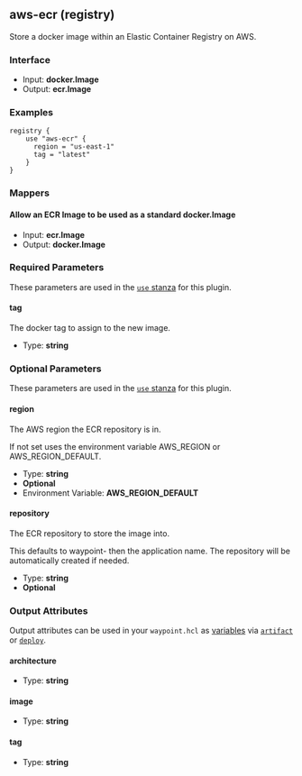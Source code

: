 ## aws-ecr (registry)

Store a docker image within an Elastic Container Registry on AWS.

### Interface

- Input: **docker.Image**
- Output: **ecr.Image**

### Examples

```hcl
registry {
    use "aws-ecr" {
      region = "us-east-1"
      tag = "latest"
    }
}
```

### Mappers

#### Allow an ECR Image to be used as a standard docker.Image

- Input: **ecr.Image**
- Output: **docker.Image**

### Required Parameters

These parameters are used in the [`use` stanza](/waypoint/docs/waypoint-hcl/use) for this plugin.

#### tag

The docker tag to assign to the new image.

- Type: **string**

### Optional Parameters

These parameters are used in the [`use` stanza](/waypoint/docs/waypoint-hcl/use) for this plugin.

#### region

The AWS region the ECR repository is in.

If not set uses the environment variable AWS_REGION or AWS_REGION_DEFAULT.

- Type: **string**
- **Optional**
- Environment Variable: **AWS_REGION_DEFAULT**

#### repository

The ECR repository to store the image into.

This defaults to waypoint- then the application name. The repository will be automatically created if needed.

- Type: **string**
- **Optional**

### Output Attributes

Output attributes can be used in your `waypoint.hcl` as [variables](/waypoint/docs/waypoint-hcl/variables) via [`artifact`](/waypoint/docs/waypoint-hcl/variables/artifact) or [`deploy`](/waypoint/docs/waypoint-hcl/variables/deploy).

#### architecture

- Type: **string**

#### image

- Type: **string**

#### tag

- Type: **string**
